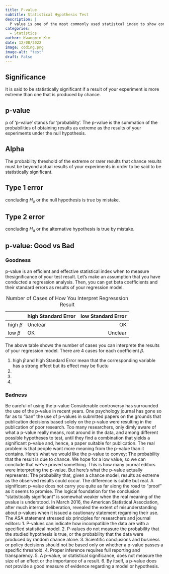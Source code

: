 ```yaml
---
title: P-value
subtitle: Statistical Hypothesis Test 
description: |
  P value is one of the most commonly used statistcal index to show confidence of a hypothesis testing result of your experiment.
categories:
  - Statistics
author: Kwangmin Kim
date: 12/08/2022
image: coding.png
image-alt: "test"
draft: False
---
```


## Significance
It is said to be statistically significant if a result of your experiment is more extreme than one that is produced by chance.

## p-value
p of 'p-value' stands for 'probability'. The p-value is the summation of the probabilities of obtaining results as extreme as the results of your experiments under the null hypothesis.

## Alpha
The probability threshold of the extreme or rarer results that chance results must be beyond actual results of your experiments in order to be said to be statistically significant.

## Type 1 error
concluding $H_o$ or the null hypothesis is true by mistake.

## Type 2 error
concluding $H_a$ or the alternative hypothesis is true by mistake.

## p-value: Good vs Bad 

### Goodness
p-value is an efficient and effective statistical index when to measure thesignificance of your test result.
Let's make an assumption that you have conducted a regression analysis. Then, you can get beta coefficients and their standard errors as results of your regression model.

|              | high Standard Error | low Standard Error |
|--------------|:--------------------|-------------------:|
| high $\beta$ |       Unclear       |         OK         |
| low  $\beta$ |         OK          |       Unclear      |
: Number of Cases of How You Interpret Regresssion Result

The above table shows the number of cases you can interprete the results of your regression model. There are 4 cases for each coefficient $\beta$.

1. high $\beta$ and high Standard Error mean that the corresponding variable has a strong effect but its effect may be fluctu
1.
1.
1.

### Badness
Be careful of using the p-value Considerable controversy has surrounded the use of the p-value in recent years. One
psychology journal has gone so far as to “ban” the use of p-values in submitted papers
on the grounds that publication decisions based solely on the p-value were resulting
in the publication of poor research. Too many researchers, only dimly aware of what a
p-value really means, root around in the data, and among different possible hypotheses
to test, until they find a combination that yields a significant p-value and, hence, a
paper suitable for publication.
The real problem is that people want more meaning from the p-value than it contains.
Here’s what we would like the p-value to convey:
The probability that the result is due to chance.
We hope for a low value, so we can conclude that we’ve proved something. This is
how many journal editors were interpreting the p-value. But here’s what the p-value
actually represents:
The probability that, given a chance model, results as extreme as the observed results
could occur.
The difference is subtle but real. A significant p-value does not carry you quite as far
along the road to “proof ” as it seems to promise. The logical foundation for the conclusion
“statistically significant” is somewhat weaker when the real meaning of the pvalue
is understood.
In March 2016, the American Statistical Association, after much internal deliberation,
revealed the extent of misunderstanding about p-values when it issued a cautionary
statement regarding their use. The ASA statement stressed six principles for researchers
and journal editors:
1. P-values can indicate how incompatible the data are with a specified statistical
model.
2. P-values do not measure the probability that the studied hypothesis is true, or the
probability that the data were produced by random chance alone.
3. Scientific conclusions and business or policy decisions should not be based only
on whether a p-value passes a specific threshold.
4. Proper inference requires full reporting and transparency.
5. A p-value, or statistical significance, does not measure the size of an effect or the
importance of a result.
6. By itself, a p-value does not provide a good measure of evidence regarding a
model or hypothesis.
